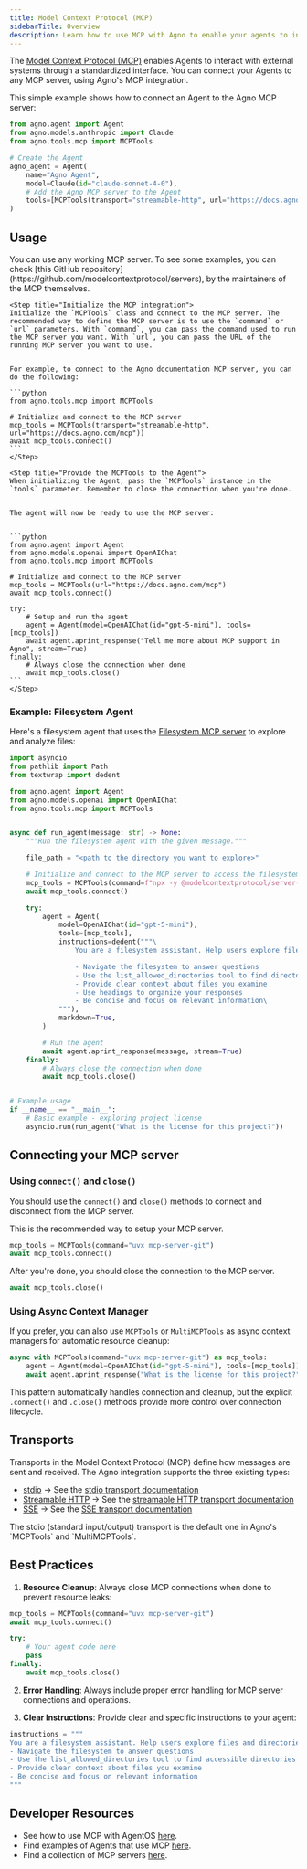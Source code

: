 ```yaml
---
title: Model Context Protocol (MCP)
sidebarTitle: Overview
description: Learn how to use MCP with Agno to enable your agents to interact with external systems through a standardized interface.
---
```


The [Model Context Protocol (MCP)](https://modelcontextprotocol.io) enables Agents to interact with external systems through a standardized interface.
You can connect your Agents to any MCP server, using Agno's MCP integration.

This simple example shows how to connect an Agent to the Agno MCP server:

```python agno_agent.py lines
from agno.agent import Agent
from agno.models.anthropic import Claude
from agno.tools.mcp import MCPTools

# Create the Agent
agno_agent = Agent(
    name="Agno Agent",
    model=Claude(id="claude-sonnet-4-0"),
    # Add the Agno MCP server to the Agent
    tools=[MCPTools(transport="streamable-http", url="https://docs.agno.com/mcp")],
)
```

## Usage

<Steps>
    <Step title="Find the MCP server you want to use">
    You can use any working MCP server. To see some examples, you can check [this GitHub repository](https://github.com/modelcontextprotocol/servers), by the maintainers of the MCP themselves.
    </Step>

    <Step title="Initialize the MCP integration">
    Initialize the `MCPTools` class and connect to the MCP server. The recommended way to define the MCP server is to use the `command` or `url` parameters. With `command`, you can pass the command used to run the MCP server you want. With `url`, you can pass the URL of the running MCP server you want to use.


    For example, to connect to the Agno documentation MCP server, you can do the following:

    ```python
    from agno.tools.mcp import MCPTools

    # Initialize and connect to the MCP server
    mcp_tools = MCPTools(transport="streamable-http", url="https://docs.agno.com/mcp"))
    await mcp_tools.connect()
    ```
    </Step>

    <Step title="Provide the MCPTools to the Agent">
    When initializing the Agent, pass the `MCPTools` instance in the `tools` parameter. Remember to close the connection when you're done.


    The agent will now be ready to use the MCP server:


    ```python
    from agno.agent import Agent
    from agno.models.openai import OpenAIChat
    from agno.tools.mcp import MCPTools

    # Initialize and connect to the MCP server
    mcp_tools = MCPTools(url="https://docs.agno.com/mcp")
    await mcp_tools.connect()

    try:
        # Setup and run the agent
        agent = Agent(model=OpenAIChat(id="gpt-5-mini"), tools=[mcp_tools])
        await agent.aprint_response("Tell me more about MCP support in Agno", stream=True)
    finally:
        # Always close the connection when done
        await mcp_tools.close()
    ```
    </Step>

</Steps>


### Example: Filesystem Agent

Here's a filesystem agent that uses the [Filesystem MCP server](https://github.com/modelcontextprotocol/servers/tree/main/src/filesystem) to explore and analyze files:

```python filesystem_agent.py
import asyncio
from pathlib import Path
from textwrap import dedent

from agno.agent import Agent
from agno.models.openai import OpenAIChat
from agno.tools.mcp import MCPTools


async def run_agent(message: str) -> None:
    """Run the filesystem agent with the given message."""

    file_path = "<path to the directory you want to explore>"

    # Initialize and connect to the MCP server to access the filesystem
    mcp_tools = MCPTools(command=f"npx -y @modelcontextprotocol/server-filesystem {file_path}")
    await mcp_tools.connect()

    try:
        agent = Agent(
            model=OpenAIChat(id="gpt-5-mini"),
            tools=[mcp_tools],
            instructions=dedent("""\
                You are a filesystem assistant. Help users explore files and directories.

                - Navigate the filesystem to answer questions
                - Use the list_allowed_directories tool to find directories that you can access
                - Provide clear context about files you examine
                - Use headings to organize your responses
                - Be concise and focus on relevant information\
            """),
            markdown=True,
        )

        # Run the agent
        await agent.aprint_response(message, stream=True)
    finally:
        # Always close the connection when done
        await mcp_tools.close()


# Example usage
if __name__ == "__main__":
    # Basic example - exploring project license
    asyncio.run(run_agent("What is the license for this project?"))
```

## Connecting your MCP server

### Using `connect()` and `close()`

You should use the `connect()` and `close()` methods to connect and disconnect from the MCP server.

This is the recommended way to setup your MCP server.

```python
mcp_tools = MCPTools(command="uvx mcp-server-git")
await mcp_tools.connect()
```

After you're done, you should close the connection to the MCP server.

```python
await mcp_tools.close()
```

### Using Async Context Manager

If you prefer, you can also use `MCPTools` or `MultiMCPTools` as async context managers for automatic resource cleanup:

```python
async with MCPTools(command="uvx mcp-server-git") as mcp_tools:
    agent = Agent(model=OpenAIChat(id="gpt-5-mini"), tools=[mcp_tools])
    await agent.aprint_response("What is the license for this project?", stream=True)
```

This pattern automatically handles connection and cleanup, but the explicit `.connect()` and `.close()` methods provide more control over connection lifecycle.


## Transports

Transports in the Model Context Protocol (MCP) define how messages are sent and received. The Agno integration supports the three existing types:
- [stdio](https://modelcontextprotocol.io/docs/concepts/transports#standard-input%2Foutput-stdio) -> See the [stdio transport documentation](/concepts/tools/mcp/transports/stdio)
- [Streamable HTTP](https://modelcontextprotocol.io/specification/draft/basic/transports#streamable-http) -> See the [streamable HTTP transport documentation](/concepts/tools/mcp/transports/streamable_http)
- [SSE](https://modelcontextprotocol.io/docs/concepts/transports#server-sent-events-sse) -> See the [SSE transport documentation](/concepts/tools/mcp/transports/sse)

<Note>
The stdio (standard input/output) transport is the default one in Agno's `MCPTools` and `MultiMCPTools`. 
</Note>

## Best Practices

1. **Resource Cleanup**: Always close MCP connections when done to prevent resource leaks:
```python
mcp_tools = MCPTools(command="uvx mcp-server-git")
await mcp_tools.connect()

try:
    # Your agent code here
    pass
finally:
    await mcp_tools.close()
```

2. **Error Handling**: Always include proper error handling for MCP server connections and operations.

3. **Clear Instructions**: Provide clear and specific instructions to your agent:

```python
instructions = """
You are a filesystem assistant. Help users explore files and directories.
- Navigate the filesystem to answer questions
- Use the list_allowed_directories tool to find accessible directories
- Provide clear context about files you examine
- Be concise and focus on relevant information
"""
```

## Developer Resources

- See how to use MCP with AgentOS [here](/agent-os/mcp/mcp).
- Find examples of Agents that use MCP [here](/examples/concepts/tools/mcp/airbnb).
- Find a collection of MCP servers [here](https://github.com/modelcontextprotocol/servers).
